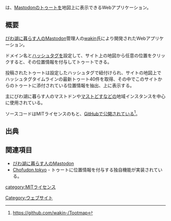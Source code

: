 {{Infobox software
| Name                = {{Ruby|Tootmap|トゥートマップ}}
| Image               = [[ファイル:Tootmap.png|300px|Tootmap]]
| Developer           = [[Wakin]]
| SourceCode          = [https://github.com/wakin-/Tootmap GitHub]
| Platform            = Web
| Launch              = 2017年3月17日
| License             = MITライセンス
| Web                 = [https://tootmap.net tootmap.net]
:[https://map.biwakodon.com 旧ドメイン]
}}{{Ruby|'''Tootmap'''|トゥートマップ}}は、[[Mastodon]]の[[トゥート]]を地図上に表示できるWebアプリケーション。

== 概要 ==
[[びわ湖に暮らす人のMastodon]]管理人の[[wakin]]氏により開発されたWebアプリケーション。

ドメイン名と[[ハッシュタグ]]を設定して、サイト上の地図から任意の位置をクリックすると、その位置情報を付与してトゥートできる。

投稿されたトゥートは設定したハッシュタグで紐付けられ、サイトの地図上でハッシュタグタイムラインの最新トゥート40件を取得、その中でこのサイトからのトゥートに添付されている位置情報を抽出、{{Jawp|Googleマップ}}上に表示する。

主にびわ湖に暮らす人のマストドンや[[マストどす]]などの地域インスタンスを中心に使用されている。

ソースコードはMITライセンスのもと、[[GitHub]]で[https://github.com/wakin-/Tootmap 公開されている]<ref>https://github.com/wakin-/Tootmap</ref>。

== 出典 ==
<references />

== 関連項目 ==
* [[びわ湖に暮らす人のMastodon]]
* [[Chofudon.tokyo]] - トゥートに位置情報を付与する独自機能が実装されている。

[[Category:ウェブサイト]]
[[category:MITライセンス]]
{{DEFAULTSORT:tootmap}}